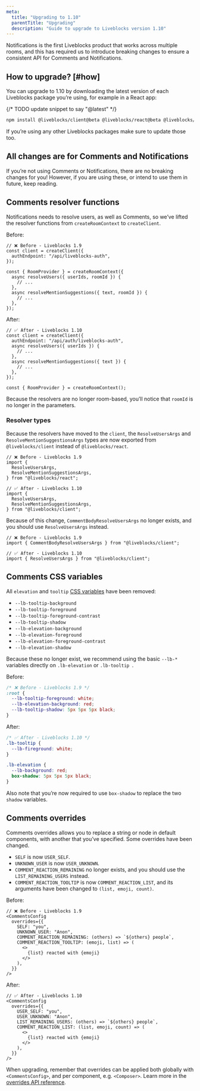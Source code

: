 ```yaml
---
meta:
  title: "Upgrading to 1.10"
  parentTitle: "Upgrading"
  description: "Guide to upgrade to Liveblocks version 1.10"
---
```


Notifications is the first Liveblocks product that works across multiple rooms,
and this has required us to introduce breaking changes to ensure a consistent
API for Comments and Notifications.

## How to upgrade? [#how]

You can upgrade to 1.10 by downloading the latest version of each Liveblocks
package you’re using, for example in a React app:

{/* TODO update snippet to say "@latest" */}

```bash
npm install @liveblocks/client@beta @liveblocks/react@beta @liveblocks/react-comments@beta @liveblocks/node@beta
```

<Banner title="Update every Liveblocks package">

If you’re using any other Liveblocks packages make sure to update those too.

</Banner>

## All changes are for Comments and Notifications

If you’re not using Comments or Notifications, there are no breaking changes for
you! However, if you are using these, or intend to use them in future, keep
reading.

## Comments resolver functions

Notifications needs to resolve users, as well as Comments, so we’ve lifted the
resolver functions from `createRoomContext` to `createClient`.

Before:

```tsx file="liveblocks.config.ts" highlight="7-12"
// ❌ Before - Liveblocks 1.9
const client = createClient({
  authEndpoint: "/api/liveblocks-auth",
});

const { RoomProvider } = createRoomContext({
  async resolveUsers({ userIds, roomId }) {
    // ...
  },
  async resolveMentionSuggestions({ text, roomId }) {
    // ...
  },
});
```

After:

```tsx file="liveblocks.config.ts" highlight="4-9"
// ✅ After - Liveblocks 1.10
const client = createClient({
  authEndpoint: "/api/auth/liveblocks-auth",
  async resolveUsers({ userIds }) {
    // ...
  },
  async resolveMentionSuggestions({ text }) {
    // ...
  },
});

const { RoomProvider } = createRoomContext();
```

Because the resolvers are no longer room-based, you’ll notice that `roomId` is
no longer in the parameters.

### Resolver types

Because the resolvers have moved to the `client`, the `ResolveUsersArgs` and
`ResolveMentionSuggestionsArgs` types are now exported from `@liveblocks/client`
instead of `@liveblocks/react`.

```tsx highlight="5,11"
// ❌ Before - Liveblocks 1.9
import {
  ResolveUsersArgs,
  ResolveMentionSuggestionsArgs,
} from "@liveblocks/react";

// ✅ After - Liveblocks 1.10
import {
  ResolveUsersArgs,
  ResolveMentionSuggestionsArgs,
} from "@liveblocks/client";
```

Because of this change, `CommentBodyResolveUsersArgs` no longer exists, and you
should use `ResolveUsersArgs` instead.

```tsx highlight="5,11"
// ❌ Before - Liveblocks 1.9
import { CommentBodyResolveUsersArgs } from "@liveblocks/client";

// ✅ After - Liveblocks 1.10
import { ResolveUsersArgs } from "@liveblocks/client";
```

## Comments CSS variables

All `elevation` and `tooltip`
[CSS variables](/docs/api-reference/liveblocks-react-comments#CSS-variables)
have been removed:

- `--lb-tooltip-background`
- `--lb-tooltip-foreground`
- `--lb-tooltip-foreground-contrast`
- `--lb-tooltip-shadow`
- `--lb-elevation-background`
- `--lb-elevation-foreground`
- `--lb-elevation-foreground-contrast`
- `--lb-elevation-shadow`

Because these no longer exist, we recommend using the basic `--lb-*` variables
directly on `.lb-elevation` or `.lb-tooltip `.

Before:

```css
/* ❌ Before - Liveblocks 1.9 */
:root {
  --lb-tooltip-foreground: white;
  --lb-elevation-background: red;
  --lb-tooltip-shadow: 5px 5px 5px black;
}
```

After:

```css
/* ✅ After - Liveblocks 1.10 */
.lb-tooltip {
  --lb-fireground: white;
}

.lb-elevation {
  --lb-background: red;
  box-shadow: 5px 5px 5px black;
}
```

Also note that you’re now required to use `box-shadow` to replace the two
`shadow` variables.

## Comments overrides

Comments overrides allows you to replace a string or node in default components,
with another that you’ve specified. Some overrides have been changed.

- `SELF` is now `USER_SELF`.
- `UNKNOWN_USER` is now `USER_UNKNOWN`.
- `COMMENT_REACTION_REMAINING` no longer exists, and you should use the
  `LIST_REMAINING_USERS` instead.
- `COMMENT_REACTION_TOOLTIP` is now `COMMENT_REACTION_LIST`, and its arguments
  have been changed to `(list, emoji, count)`.

Before:

```tsx highlight="4-7"
// ❌ Before - Liveblocks 1.9
<CommentsConfig
  overrides={{
    SELF: "you",
    UNKNOWN_USER: "Anon",
    COMMENT_REACTION_REMAINING: (others) => `${others} people`,
    COMMENT_REACTION_TOOLTIP: (emoji, list) => (
      <>
        {list} reacted with {emoji}
      </>
    ),
  }}
/>
```

After:

```tsx highlight="4-7"
// ✅ After - Liveblocks 1.10
<CommentsConfig
  overrides={{
    USER_SELF: "you",
    USER_UNKNOWN: "Anon",
    LIST_REMAINING_USERS: (others) => `${others} people`,
    COMMENT_REACTION_LIST: (list, emoji, count) => (
      <>
        {list} reacted with {emoji}
      </>
    ),
  }}
/>
```

When upgrading, remember that overrides can be applied both globally with
`<CommentsConfig>`, and per component, e.g. `<Composer>`. Learn more in the
[overrides API reference](/docs/api-reference/liveblocks-react-comments#Overrides).
